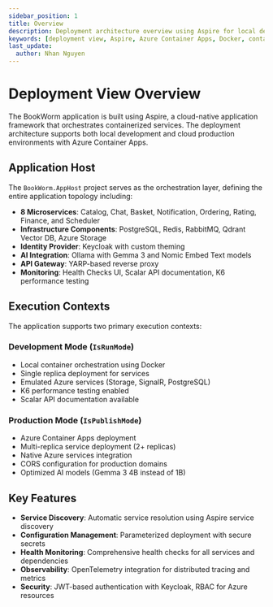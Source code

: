 ```yaml
---
sidebar_position: 1
title: Overview
description: Deployment architecture overview using Aspire for local development and Azure Container Apps for production
keywords: [deployment view, Aspire, Azure Container Apps, Docker, container orchestration, infrastructure, cloud deployment]
last_update:
  author: Nhan Nguyen
---
```


# Deployment View Overview

The BookWorm application is built using Aspire, a cloud-native application framework that orchestrates containerized services. The deployment architecture supports both local development and cloud production environments with Azure Container Apps.

## Application Host

The `BookWorm.AppHost` project serves as the orchestration layer, defining the entire application topology including:

- **8 Microservices**: Catalog, Chat, Basket, Notification, Ordering, Rating, Finance, and Scheduler
- **Infrastructure Components**: PostgreSQL, Redis, RabbitMQ, Qdrant Vector DB, Azure Storage
- **Identity Provider**: Keycloak with custom theming
- **AI Integration**: Ollama with Gemma 3 and Nomic Embed Text models
- **API Gateway**: YARP-based reverse proxy
- **Monitoring**: Health Checks UI, Scalar API documentation, K6 performance testing

## Execution Contexts

The application supports two primary execution contexts:

### Development Mode (`IsRunMode`)
- Local container orchestration using Docker
- Single replica deployment for services
- Emulated Azure services (Storage, SignalR, PostgreSQL)
- K6 performance testing enabled
- Scalar API documentation available

### Production Mode (`IsPublishMode`)
- Azure Container Apps deployment
- Multi-replica service deployment (2+ replicas)
- Native Azure services integration
- CORS configuration for production domains
- Optimized AI models (Gemma 3 4B instead of 1B)

## Key Features

- **Service Discovery**: Automatic service resolution using Aspire service discovery
- **Configuration Management**: Parameterized deployment with secure secrets
- **Health Monitoring**: Comprehensive health checks for all services and dependencies
- **Observability**: OpenTelemetry integration for distributed tracing and metrics
- **Security**: JWT-based authentication with Keycloak, RBAC for Azure resources
